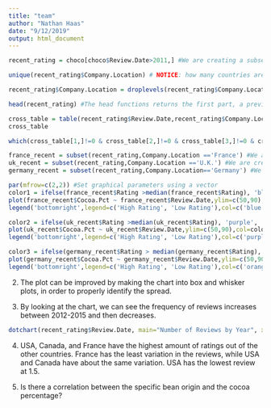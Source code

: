 ```yaml
---
title: "team"
author: "Nathan Haas"
date: "9/12/2019"
output: html_document
---
```


```r
recent_rating = choco[choco$Review.Date>2011,] #We are creating a subset of the data where we only want to consider the reviews from the year 2011 to present day.The arguments for this function are the [choco$Review.Date]. 

unique(recent_rating$Company.Location) # NOTICE: how many countries are listed but how many levels are there? #Using the unique function, R automatically got rid of the duplicated company locations and returned all the locations once. There are 54 countries listed, but there are 61 levels present. The levels are the countries in alphabetical order.

recent_rating$Company.Location = droplevels(recent_rating$Company.Location) #We removed the company locations that were completely unused in our subset of the data we created.

head(recent_rating) #The head functions returns the first part, a preview, of the vector.

cross_table = table(recent_rating$Review.Date,recent_rating$Company.Location) #This table returns the number of recent reviews in a given country within a given year. In 2012, companies in Australia gave 8 different chocolate reviews.
cross_table

which(cross_table[1,]!=0 & cross_table[2,]!=0 & cross_table[3,]!=0 & cross_table[4,]!=0 & cross_table[5,]!=0) #This function returns non-zero reviews for the first five countries in the cross_table.

france_recent = subset(recent_rating,Company.Location =='France') #We are creating a subset of the data, only looking at companies in France.
uk_recent = subset(recent_rating,Company.Location =='U.K.') #We are creating a subset of the data, only looking at companies in the U.K.
germany_recent = subset(recent_rating,Company.Location=='Germany') #We are creating a subset of the data, only looking at companies in Germany.

par(mfrow=c(2,2)) #Set graphical parameters using a vector
color1 = ifelse(france_recent$Rating >median(france_recent$Rating), 'blue', 'green') #Created an color element, dictated whether france_recent is greater than the median france_recent rating, it will be blue. If it is not greater, it will be green.
plot(france_recent$Cocoa.Pct ~ france_recent$Review.Date,ylim=c(50,90),col=color1,pch=18,cex=1.5,xlab="Review Date", ylab= "Cocoa Percentage", main= "France") #Created a basic plot based on the parameters previously set.
legend('bottomright',legend=c('High Rating', 'Low Rating'),col=c('blue','green'),pch=18) #Created a legend to help explain the plot, in the bottom right, displaying two criteria.

color2 = ifelse(uk_recent$Rating >median(uk_recent$Rating), 'purple', 'red') #Created an color element, dictated whether uk_recent is greater than the median uk_recent rating, it will be purple. If it is not greater, it will be red.
plot(uk_recent$Cocoa.Pct ~ uk_recent$Review.Date,ylim=c(50,90),col=color2,pch=18,cex=1.5, xlab="Review Date", ylab= "Cocoa Percentage", main= "UK") #Created a basic plot based on the parameters previously set.
legend('bottomright',legend=c('High Rating', 'Low Rating'),col=c('purple','red'),pch=18) #Created a legend to help explain the plot, in the bottom right, displaying two criteria.

color3 = ifelse(germany_recent$Rating > median(germany_recent$Rating), 'orange', 'yellow') #Created an color element, dictated whether germany_recent is greater than the median germany_recent rating, it will be orange. If it is not greater, it will be yellow.
plot(germany_recent$Cocoa.Pct ~ germany_recent$Review.Date,ylim=c(50,90),col=color3,pch=18,cex=1.5,xlab="Review Date", ylab= "Cocoa Percentage", main= "Germany") #Created a basic plot based on the parameters previously set.
legend('bottomright',legend=c('High Rating', 'Low Rating'),col=c('orange','yellow'),pch=18) #Created a legend to help explain the plot, in the bottom right, displaying two criteria.
```

2. The plot can be improved by making the chart into box and whisker plots, in order to properly identify the spread.

3. By looking at the chart, we can see the frequency of reviews increases between 2012-2015 and then decreases.
```r
dotchart(recent_rating$Review.Date, main="Number of Reviews by Year", xlab="Year")
```

4. USA, Canada, and France have the highest amount of ratings out of the other countries. France has the least variation in the reviews, while USA and Canada have about the same variation. USA has the lowest review at 1.5.

5. Is there a correlation between the specific bean origin and the cocoa percentage?